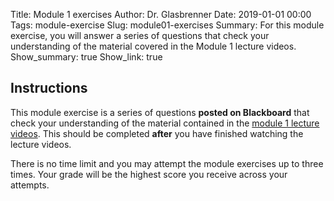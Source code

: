 Title: Module 1 exercises
Author: Dr. Glasbrenner
Date: 2019-01-01 00:00
Tags: module-exercise
Slug: module01-exercises
Summary: For this module exercise, you will answer a series of questions that check your understanding of the material covered in the Module 1 lecture videos.
Show_summary: true
Show_link: true

## Instructions

This module exercise is a series of questions **posted on Blackboard** that check your understanding of the material contained in the [module 1 lecture videos][module01-lectures].
This should be completed **after** you have finished watching the lecture videos.

::::: {.callout .primary}
There is no time limit and you may attempt the module exercises up to three times.
Your grade will be the highest score you receive across your attempts.
:::::

[module01-lectures]: /materials/module01-materials/
